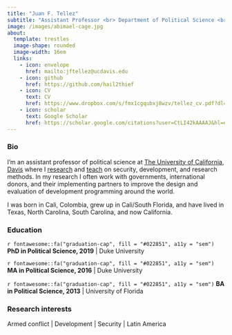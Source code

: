 ```yaml
---
title: "Juan F. Tellez"
subtitle: "Assistant Professor <br> Department of Political Science <br> University of California, Davis"
image: /images/abimael-cage.jpg
about: 
  template: trestles
  image-shape: rounded
  image-width: 16em
  links:
    - icon: envelope 
      href: mailto:jftellez@ucdavis.edu
    - icon: github 
      href: https://github.com/hail2thief
    - icon: CV
      text: CV
      href: https://www.dropbox.com/s/fmx1cgqubxj8wzv/tellez_cv.pdf?dl=0
    - icon: scholar
      text: Google Scholar
      href: https://scholar.google.com/citations?user=CtLI42kAAAAJ&hl=en
---
```



### Bio

I’m an assistant professor of political science at [The University of California, Davis](https://ps.ucdavis.edu/) where I [research](/publications.html) and [teach](/teaching.thml) on security, development, and research methods. In my research I often work with governments, international donors, and their implementing partners to improve the design and evaluation of development programming around the world. 

I was born in Cali, Colombia, grew up in Cali/South Florida, and have lived in Texas, North Carolina, South Carolina, and now California. 



### Education

<div class="topbr">
<p class="custom-subtitle">`r fontawesome::fa("graduation-cap", fill = "#022851", a11y = "sem")` **PhD in Political Science, 2019** | Duke University</p>  

<p class="custom-subtitle">`r fontawesome::fa("graduation-cap", fill = "#022851", a11y = "sem")` **MA in Political Science, 2016** | Duke University</p>  


<p class="custom-subtitle">`r fontawesome::fa("graduation-cap", fill = "#022851", a11y = "sem")` **BA in Political Science, 2013** | University of Florida </p>  
</div>



### Research interests

Armed conflict | Development | Security | Latin America






